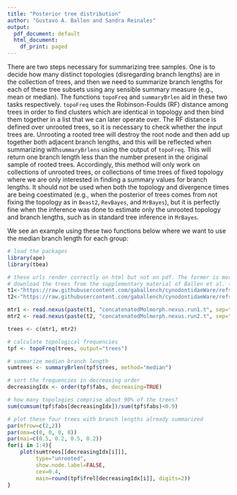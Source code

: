 ```yaml
---
title: "Posterior tree distribution"
author: "Gustavo A. Ballen and Sandra Reinales"
output:
  pdf_document: default
  html_document:
    df_print: paged
---
```


There are two steps necessary for summarizing tree samples. One is to decide how many distinct topologies (disregarding branch lengths) are in the collection of trees, and then we need to summarize branch lengths for each of these tree subsets using any sensible summary measure (e.g., mean or median). The functions `topoFreq` and `summaryBrlen` aid in these two tasks respectively. `topoFreq` uses the Robinson-Foulds (RF) distance among trees in order to find clusters which are identical in topology and then bind them together in a list that we can later operate over. The RF distance is defined over unrooted trees, so it is necessary to check whether the input trees are. Unrooting a rooted tree will destroy the root node and then add up together both adjacent branch lengths, and this will be reflected when summarizing with` summaryBrlens` using the output of `topoFreq`. This will return one branch length less than the number present in the original sample of rooted trees. Accordingly, this method will only work on collections of unrooted trees, or collections of time trees of fixed topology where we are only interested in finding a summary values for branch lengths. It should not be used when both the topology and divergence times are being coestimated (e.g., when the posterior of trees comes from not fixing the topology as in `Beast2`, `RevBayes`, and `MrBayes`), but it is perfectly fine when the inference was done to estimate only the unrooted  topology and branch lengths, such as in standard tree inference in `MrBayes`.

We see an example using these two functions below where we want to use the median branch length for each group:

```r
# load the packages
library(ape)
library(tbea)

# these urls render correctly on html but not on pdf. The former is more important for CRAN.
# download the trees from the supplementary material of Ballen et al. (2022)
t1<-"https://raw.githubusercontent.com/gaballench/cynodontidaeWare/refs/heads/main/bayesian/mrbayes"
t2<-"https://raw.githubusercontent.com/gaballench/cynodontidaeWare/refs/heads/main/bayesian/mrbayes"

mtr1 <- read.nexus(paste(t1, "concatenatedMolmorph.nexus.run1.t", sep="/"))
mtr2 <- read.nexus(paste(t2, "concatenatedMolmorph.nexus.run2.t", sep="/"))

trees <- c(mtr1, mtr2)

# calculate topological frequencies
tpf <- topoFreq(trees, output="trees")

# summarize median branch length
sumtrees <- summaryBrlen(tpf$trees, method="median")

# sort the frequencies in decreasing order
decreasingIdx <- order(tpf$fabs, decreasing=TRUE)

# how many topologies comprise about 90% of the trees?
sum(cumsum(tpf$fabs[decreasingIdx])/sum(tpf$fabs)<0.9)

# plot these four trees with branch lengths already summarized
par(mfrow=c(2,2))
par(oma=c(0, 0, 0, 0))
par(mai=c(0.5, 0.2, 0.5, 0.2))
for(i in 1:4){
    plot(sumtrees[[decreasingIdx[i]]],
         type="unrooted",
         show.node.label=FALSE,
         cex=0.4,
         main=round(tpf$frel[decreasingIdx[i]], digits=2))
}
```

